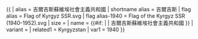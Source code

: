 {{ {{{1<noinclude>|country showdata</noinclude>}}}
| alias = 吉爾吉斯蘇維埃社會主義共和國
| shortname alias = 吉爾吉斯
| flag alias = Flag of Kyrgyz SSR.svg
| flag alias-1940 = Flag of the Kyrgyz SSR (1940-1952).svg
| size = {{{size|}}}
| name = {{#if: {{{name|}}} | {{{name|}}} | 吉爾吉斯蘇維埃社會主義共和國 }}
| variant = {{{variant|}}}
<noinclude>
| related1 = Kyrgyzstan
| var1 = 1940
</noinclude>
}}